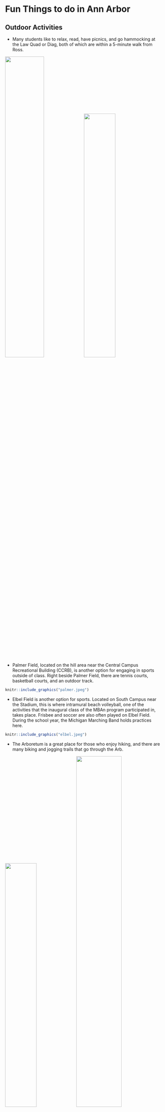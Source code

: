 # Fun Things to do in Ann Arbor

## Outdoor Activities

- Many students like to relax, read, have picnics, and go hammocking at the Law Quad or Diag, both of which are within a 5-minute walk from Ross. 

![](lawquad.jpeg){width=50%}
![](diag.jpeg){width=45%}


- Palmer Field, located on the hill area near the Central Campus Recreational Building (CCRB), is another option for engaging in sports outside of class. Right beside Palmer Field, there are tennis courts, basketball courts, and an outdoor track. 

```r
knitr::include_graphics("palmer.jpeg")
```

- Elbel Field is another option for sports. Located on South Campus near the Stadium, this is where intramural beach volleyball, one of the activities that the inaugural class of the MBAn program participated in, takes place. Frisbee and soccer are also often played on Elbel Field. During the school year, the Michigan Marching Band holds practices here. 

```r
knitr::include_graphics("elbel.jpeg")
```



- The Arboretum is a great place for those who enjoy hiking, and there are many biking and jogging trails that go through the Arb. 

![](arb.jpeg){width=45%}
![](arbriver.jpeg){width=54%}

- Every summer, there is an [Art Fair](https://www.theannarborartfair.com/) in July where many vendors will come and set up tents on the streets of downtown Ann Arbor and sell their artwork or other artistic items. This is a great way to learn about all the unique designs and objects people hand make. 

```r
knitr::include_graphics("artfair.png")
```



- During the month of July, there is also a [carnival](https://a2jaycees.org/carnival) at Pioneer High School, located just across the street from the Michigan Stadium. Even as a graduate student, booths with fair games and food, a Ferris wheel, and other amusement park rides will be hard to resist on a hot summer day!

```r
knitr::include_graphics("carnival.webp")
```


- Off-campus, there are a lot of parks nearby that are perfect for canoeing, kayaking, fishing, tanning, and outdoor barbeques. Gallup Park and Bandemer Park are among the most popular that many MBAn students visit on the weekends. 

![](kayak.webp){width=36%}
![](dock.jpeg){width=25%}
![](bandemer.jpeg){width=32%}



## Shopping
The summer is also the perfect time to purchase any winter apparel that will help you get through Michigan winters. Although the following places are located at least a 30-minute drive from Ann Arbor, it is a good idea to visit them during the summer, for example during the one-week break between the summer and fall semesters, to make sure that you are as well-prepared as possible for the colder months. 

- [Briarwood Mall](https://www.simon.com/mall/briarwood-mall) is a 10-minute drive from Ross, and it is a great place for a quick weekend shopping trip. 

- [Twelve Oaks Mall](https://shoptwelveoaks.com/) is located in Novi, approximately a 30-minute drive from Ann Arbor. 

- [Somerset](https://www.thesomersetcollection.com/) is the largest mall near Ann Arbor. It has both a regular side and a high-end side. It is located in Troy, which is about an hour’s drive from Ann Arbor. 

- [Great Lakes Crossing](https://greatlakescrossingoutlets.com/) is an outdoor outlet that offers discounted deals on winter apparel and gear. It is in Auburn Hills, which is also about an hour’s drive from Ann Arbor. 

- [Birchrun Outlet](https://www.premiumoutlets.com/outlet/birch-run) is another option for finding affordable winter clothes and boots. Located in Birch Run, this outlet is also about an hour’s drive from Ann Arbor. 



## Downtown Ann Arbor
- Downtown Ann Arbor is home to many of the most Instagrammable spots in Ann Arbor, not only is there a graffi alley and  murals, there are also many fancy restaurants to take any foodie’s content to the next level. 

![](graffiti.jpeg){width=30%}
![](flower.jpg){width=36%}
![](wings.jpeg){width=30%}




- One cannot talk about downtown Ann Arbor without mentioning Kerrytown, where the Farmers’ Market is held every Wednesday and Saturday morning.  

![](kerrytown.jpeg){width=47%}
![](farmersmarket.jpeg){width=47%}
 

- Besides shopping for fresh produce and trying out different restaurants in downtown Ann Arbor, you can also visit Rocket Fizz for unique candy and soda flavors, buy a manga or two at the Vault of Midnight, sample chocolate–covered cherries at Cherry Republic, borrow books from the Ann Arbor Downtown Library, or try on cute outfits at local boutiques. 

![](statest.webp){width=50%}
![](downtown2.jpeg){width=45%}
 


## Things to Do 
### Movies
- State Theater

- Michigan Theater

- Cinemax

### Museums
- UMMA

- Natural History

- Kelsey Archaeology 

### Miscellaneous
- Karaoke

- Ax-throwing 

- Go-karting 

- Bowling 


## Athletic Events
A huge part of the Michigan school spirit comes from athletic events, namely football, basketball, and hockey games. You can purchase season tickets () to these three sports prior to the start of the fall semester. In the winter, Yost Ice Arena has open-skate hours when you and your friends can rent ice skates and take a break from studying. 

## Places to Visit Outside Ann Arbor
### Southeast Michigan 
- Detroit - Belle Isle, Riverfront, Detroit Zoo, Mom’s Spaghetti (Eminem), Gus’s Fried Chicken 

- Dearborn - Henry Ford Museum  

- Troy - Round1, Somerset, HMart, Bowling 

- Novi/Northville - Lucky Strike bowling, escape room, Twelve Oaks, maybury park

### West Michigan
- Lake Michigan (Silver Beach, Grand Haven)

- Traverse City

- Grand Rapids 

- Holland

- Kalamazoo 

### Upper Peninsula
- Mackinac Island 
